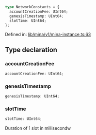 ```ts
type NetworkConstants = {
  accountCreationFee: UInt64;
  genesisTimestamp: UInt64;
  slotTime: UInt64;
};
```

Defined in: [lib/mina/v1/mina-instance.ts:63](https://github.com/o1-labs/o1js/blob/46b9772d07785397c4bd76a102bc9f6730d321bb/src/lib/mina/v1/mina-instance.ts#L63)

## Type declaration

### accountCreationFee

```ts
accountCreationFee: UInt64;
```

### genesisTimestamp

```ts
genesisTimestamp: UInt64;
```

### slotTime

```ts
slotTime: UInt64;
```

Duration of 1 slot in millisecondw
